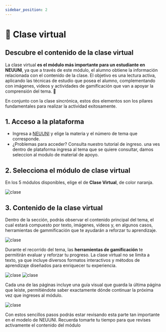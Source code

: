 ```yaml
---
sidebar_position: 2
---
```



# 📓 Clase virtual

## Descubre el contenido de la clase virtual

La clase virtual **es el módulo más importante para un estudiante en NEUUNI**, ya que a través de este módulo, el alumno obtiene
la información relacionada con el contenido de la clase. El objetivo es una lectura activa, aplicando las técnicas de estudio
que posea el alumno, complementando con imágenes, videos y actividades de gamificación que van a apoyar la comprensión del tema. 🧠

En conjunto con la clase sincrónica, estos dos elementos son los pilares fundamentales para realizar la actividad exitosamente.

## 1. Acceso a la plataforma

- Ingresa a [NEUUNI](https://unineuuni.edu.mx/) y elige la materia y el número de tema que corresponde.
- ¿Problemas para acceder? Consulta nuestro <CustomLink href="../Primeros pasos/firstelements.html">tutorial de ingreso</CustomLink>. una ves dentro de plataforma ingresa al tema que se quiere consultar, damos seleccion al modulo de material de apoyo.

## 2. Selecciona el módulo de clase virtual

En los 5 módulos disponibles, elige el de **Clase Virtual**, de color naranja.

![clase](./img/sincroni2.jpg)

## 3. Contenido de la clase virtual

Dentro de la sección, podrás observar el contenido principal del tema, el cual estará compuesto 
por texto, imágenes, videos y, en algunos casos, herramientas de gammificación que te ayudarán a reforzar
tu aprendizaje.

![clase](./img/virt4.jpg)

Durante el recorrido del tema, las **herramientas de gamificación** 
te permitirán evaluar y reforzar tu progreso. La clase virtual no se limita a texto, ya que incluye diversos 
formatos interactivos y métodos de aprendizaje diseñados para enriquecer tu experiencia.

![clase](./img/virt6.jpg)
![clase](./img/virt7.jpg)

Cada una de las páginas incluye una guía visual que guarda la última página que leíste, 
permitiéndote saber exactamente dónde continuar la próxima vez que ingreses al módulo.

![clase](./img/virt5.jpg)

Con estos sencillos pasos podrás estar revisando esta parte tan importante en el modelo de NEUUNI.
Recuerda tomarte tu tiempo para que revises activamente el contenido del módulo